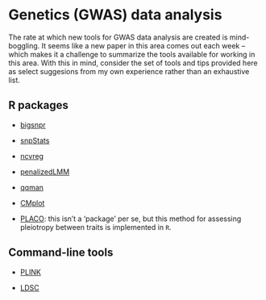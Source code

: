 # Genetics (GWAS) data analysis 

The rate at which new tools for GWAS data analysis are created is mind-boggling. It seems like a new paper in this area comes out each week -- which makes it a challenge to summarize the tools available for working in this area. With this in mind, consider the set of tools and tips provided here as select suggesions from my own experience rather than an exhaustive list. 

## R packages 

  - [bigsnpr]()
  
  - [snpStats]()
  
  - [ncvreg]()
  
  - [penalizedLMM]()
  
  - [qqman]()

  - [CMplot]()
  
  - [PLACO](): this isn't a 'package' per se, but this method for assessing pleiotropy between traits is implemented in `R`. 

## Command-line tools 

  - [PLINK]()
  
  - [LDSC]()
  
  
